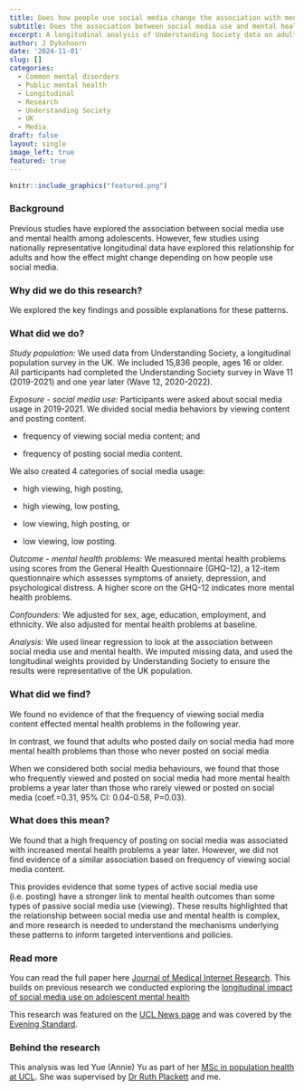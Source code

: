 ```yaml
---
title: Does how people use social media change the association with mental health? 
subtitle: Does the association between social media use and mental health change depending on how people use social media? 
excerpt: A longitudinal analysis of Understanding Society data on adults in the UK
author: J Dykxhoorn
date: '2024-11-01'
slug: []
categories:
  - Common mental disorders
  - Public mental health
  - Longitudinal
  - Research
  - Understanding Society
  - UK
  - Media
draft: false
layout: single
image_left: true
featured: true
---
```


```r
knitr::include_graphics("featured.png")
```

### Background

Previous studies have explored the association between social media use and mental health among adolescents. However, few studies using nationally representative longitudinal data have explored this relationship for adults and how the effect might change depending on how people use social media. 


### Why did we do this research?
We explored the key findings and possible explanations for these patterns. 

### What did we do?
*Study population:* We used data from Understanding Society, a longitudinal population survey in the UK. We included 15,836 people, ages 16 or older. All participants had completed the Understanding Society survey in Wave 11 (2019-2021) and one year later (Wave 12, 2020-2022). 

*Exposure - social media use:* Participants were asked about social media usage in 2019-2021. We divided social media behaviors by viewing content and posting content. 

+ frequency of viewing social media content; and 

+ frequency of posting social media content.

We also created 4 categories of social media usage:

+  high viewing, high posting,

+  high viewing, low posting, 

+  low viewing, high posting, or

+ low viewing, low posting.


*Outcome - mental health problems:* We measured mental health problems using scores from the General Health Questionnaire (GHQ-12), a 12-item questionnaire which assesses symptoms of anxiety, depression, and psychological distress. A higher score on the GHQ-12 indicates more mental health problems.  

*Confounders:* We adjusted for sex, age, education, employment, and ethnicity. We also adjusted for mental health problems at baseline. 

*Analysis:* We used linear regression to look at the association between social media use and mental health. We imputed missing data, and used the longitudinal weights provided by Understanding Society to ensure the results were representative of the UK population.  


### What did we find?

We found no evidence of that the frequency of viewing social media content effected mental health problems in the following year. 

In contrast, we found that adults who posted daily on social media had more mental health problems than those who never posted on social media 

When we considered both social media behaviours, we found that those who frequently viewed and posted on social media had more mental health problems a year later than those who rarely viewed or posted on social media (coef.=0.31, 95% CI: 0.04-0.58, P=0.03). 




### What does this mean?

We found that a high frequency of posting on social media was associated with increased mental health problems a year later. However, we did not find evidence of a similar association based on frequency of viewing social media content. 

This provides evidence that some types of active social media use (i.e. posting) have a stronger link to mental health outcomes than some types of passive social media use (viewing). These results highlighted that the relationship between social media use and mental health is complex, and more research is needed to understand the mechanisms underlying these patterns to inform targeted interventions and policies. 


### Read more

You can read the full paper here [Journal of Medical Internet Research](https://pubmed.ncbi.nlm.nih.gov/39476374/). This builds on previous research we conducted exploring the [longitudinal impact of social media use on adolescent mental health](https://www.mentalhealthepi.com/blog/2023-social-media/)

This research was featured on the [UCL News page](https://www.ucl.ac.uk/news/2024/dec/regularly-posting-social-media-may-worsen-mental-health-adults) and was covered by the [Evening Standard](https://www.standard.co.uk/news/uk/frequent-posting-social-media-mental-health-study-b1197756.html).


### Behind the research

This analysis was led Yue (Annie) Yu as part of her [MSc in population health at UCL](https://www.ucl.ac.uk/prospective-students/graduate/taught-degrees/population-health-msc). She was supervised by [Dr Ruth Plackett](https://profiles.ucl.ac.uk/54768-ruth-plackett) and me.
